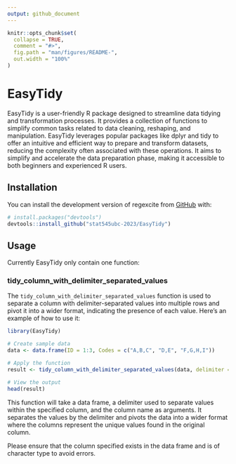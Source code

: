 ```yaml
---
output: github_document
---
```


<!-- README.md is generated from README.Rmd. Please edit that file -->

```r
knitr::opts_chunk$set(
  collapse = TRUE,
  comment = "#>",
  fig.path = "man/figures/README-",
  out.width = "100%"
)
```

# EasyTidy

<!-- badges: start -->

<!-- badges: end -->

EasyTidy is a user-friendly R package designed to streamline data tidying and transformation processes. It provides a collection of functions to simplify common tasks related to data cleaning, reshaping, and manipulation. EasyTidy leverages popular packages like dplyr and tidy to offer an intuitive and efficient way to prepare and transform datasets, reducing the complexity often associated with these operations. It aims to simplify and accelerate the data preparation phase, making it accessible to both beginners and experienced R users.

## Installation

You can install the development version of regexcite from [GitHub](https://github.com/) with:

``` r
# install.packages("devtools")
devtools::install_github("stat545ubc-2023/EasyTidy")
```

## Usage

Currently EasyTidy only contain one function:

### tidy_column_with_delimiter_separated_values

The `tidy_column_with_delimiter_separated_values` function is used to separate a column with delimiter-separated values into multiple rows and pivot it into a wider format, indicating the presence of each value. Here's an example of how to use it:

```r
library(EasyTidy)

# Create sample data
data <- data.frame(ID = 1:3, Codes = c("A,B,C", "D,E", "F,G,H,I"))

# Apply the function
result <- tidy_column_with_delimiter_separated_values(data, delimiter = ",", column = Codes)

# View the output
head(result)
```

This function will take a data frame, a delimiter used to separate values within the specified column, and the column name as arguments. It separates the values by the delimiter and pivots the data into a wider format where the columns represent the unique values found in the original column.

Please ensure that the column specified exists in the data frame and is of character type to avoid errors.
